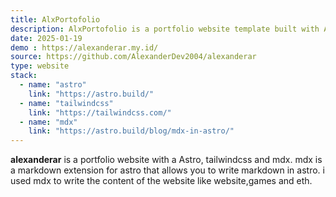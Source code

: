 ```yaml
---
title: AlxPortofolio
description: AlxPortofolio is a portfolio website template built with Astro, Tailwind CSS and mdx.
date: 2025-01-19
demo : https://alexanderar.my.id/
source: https://github.com/AlexanderDev2004/alexanderar
type: website
stack:
  - name: "astro"
    link: "https://astro.build/"
  - name: "tailwindcss"
    link: "https://tailwindcss.com/"
  - name: "mdx"
    link: "https://astro.build/blog/mdx-in-astro/"
---
```



**alexanderar** is a portfolio website with a Astro, tailwindcss and mdx.
mdx is a markdown extension for astro that allows you to write markdown in astro. i used mdx to write the content of the website like website,games and eth.
